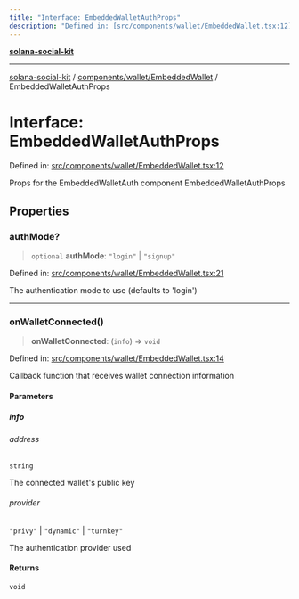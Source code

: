 ```yaml
---
title: "Interface: EmbeddedWalletAuthProps"
description: "Defined in: [src/components/wallet/EmbeddedWallet.tsx:12](https://github.com/SendArcade/solana-social-starter/blob/bd4b3556b8f469c27ebb06f4df65b3a36b43ba3b/src/components/wallet/EmbeddedWallet.tsx#L12)"
---
```


[**solana-social-kit**](../../../../README.mdx)

***

[solana-social-kit](../../../../README.mdx) / [components/wallet/EmbeddedWallet](../README.mdx) / EmbeddedWalletAuthProps

# Interface: EmbeddedWalletAuthProps

Defined in: [src/components/wallet/EmbeddedWallet.tsx:12](https://github.com/SendArcade/solana-social-starter/blob/bd4b3556b8f469c27ebb06f4df65b3a36b43ba3b/src/components/wallet/EmbeddedWallet.tsx#L12)

Props for the EmbeddedWalletAuth component
 EmbeddedWalletAuthProps

## Properties

### authMode?

> `optional` **authMode**: `"login"` \| `"signup"`

Defined in: [src/components/wallet/EmbeddedWallet.tsx:21](https://github.com/SendArcade/solana-social-starter/blob/bd4b3556b8f469c27ebb06f4df65b3a36b43ba3b/src/components/wallet/EmbeddedWallet.tsx#L21)

The authentication mode to use (defaults to 'login')

***

### onWalletConnected()

> **onWalletConnected**: (`info`) => `void`

Defined in: [src/components/wallet/EmbeddedWallet.tsx:14](https://github.com/SendArcade/solana-social-starter/blob/bd4b3556b8f469c27ebb06f4df65b3a36b43ba3b/src/components/wallet/EmbeddedWallet.tsx#L14)

Callback function that receives wallet connection information

#### Parameters

##### info

###### address

`string`

The connected wallet's public key

###### provider

`"privy"` \| `"dynamic"` \| `"turnkey"`

The authentication provider used

#### Returns

`void`
